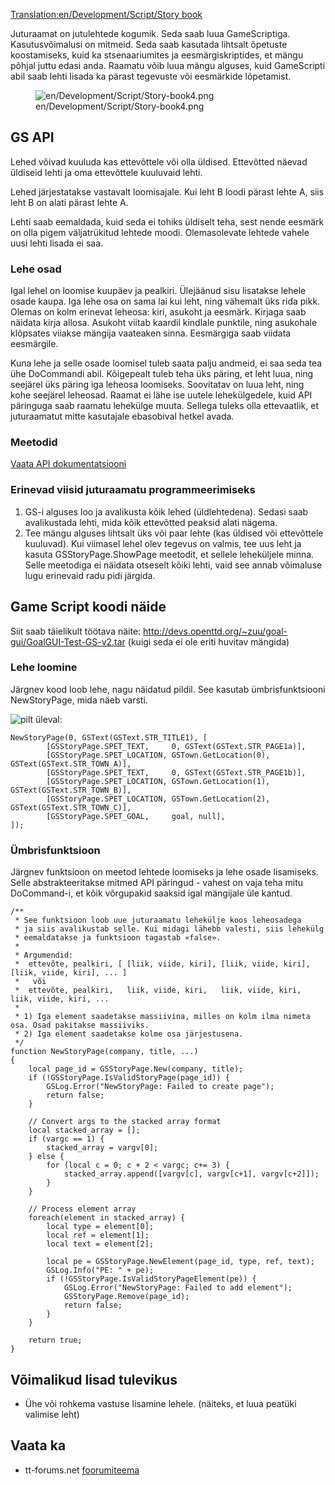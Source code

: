 [[Translation:en/Development/Script/Story book]]
{{et/Võimalus|1.4}}

Juturaamat on jutulehtede kogumik. Seda saab luua GameScriptiga. Kasutusvõimalusi on mitmeid. Seda saab kasutada lihtsalt õpetuste koostamiseks, kuid ka stsenaariumites ja eesmärgiskriptides, et mängu põhjal juttu edasi anda. Raamatu võib luua mängu alguses, kuid GameScripti abil saab lehti lisada ka pärast tegevuste või eesmärkide lõpetamist.

[[File:en/Development/Script/Story-book4.png]]

== GS API ==
Lehed võivad kuuluda kas ettevõttele või olla üldised. Ettevõtted näevad üldiseid lehti ja oma ettevõttele kuuluvaid lehti.

Lehed järjestatakse vastavalt loomisajale. Kui leht B loodi pärast lehte A, siis leht B on alati pärast lehte A.

Lehti saab eemaldada, kuid seda ei tohiks üldiselt teha, sest nende eesmärk on olla pigem väljatrükitud lehtede moodi. Olemasolevate lehtede vahele uusi lehti lisada ei saa.

=== Lehe osad ===
Igal lehel on loomise kuupäev ja pealkiri. Ülejäänud sisu lisatakse lehele osade kaupa. Iga lehe osa on sama lai kui leht, ning vähemalt üks rida pikk. Olemas on kolm erinevat leheosa: kiri, asukoht ja eesmärk. Kirjaga saab näidata kirja allosa. Asukoht viitab kaardil kindlale punktile, ning asukohale klõpsates viiakse mängija vaateaken sinna. Eesmärgiga saab viidata eesmärgile.

Kuna lehe ja selle osade loomisel tuleb saata palju andmeid, ei saa seda tea ühe DoCommandi abil. Kõigepealt tuleb teha üks päring, et leht luua, ning seejärel üks päring iga leheosa loomiseks. Soovitatav on luua leht, ning kohe seejärel leheosad. Raamat ei lähe ise uutele lehekülgedele, kuid API päringuga saab raamatu lehekülge muuta. Sellega tuleks olla ettevaatlik, et juturaamatut mitte kasutajale ebasobival hetkel avada.

=== Meetodid ===
[http://nogo.openttd.org/api/trunk/classGSStoryPage.html Vaata API dokumentatsiooni]

=== Erinevad viisid juturaamatu programmeerimiseks ===
# GS-i alguses loo ja avalikusta kõik lehed (üldlehtedena). Sedasi saab avalikustada lehti, mida kõik ettevõtted peaksid alati nägema.
# Tee mängu alguses lihtsalt üks või paar lehte (kas üldised või ettevõttele kuuluvad). Kui viimasel lehel olev tegevus on valmis, tee uus leht ja kasuta GSStoryPage.ShowPage meetodit, et sellele leheküljele minna. Selle meetodiga ei näidata otseselt kõiki lehti, vaid see annab võimaluse lugu erinevaid radu pidi järgida.

== Game Script koodi näide ==
Siit saab täielikult töötava näite: http://devs.openttd.org/~zuu/goal-gui/GoalGUI-Test-GS-v2.tar (kuigi seda ei ole eriti huvitav mängida)

=== Lehe loomine ===
Järgnev kood loob lehe, nagu näidatud pildil. See kasutab ümbrisfunktsiooni NewStoryPage, mida näeb varsti.

[[File:en/Development/Script/Story-book4.png|pilt üleval]]:

<pre>NewStoryPage(0, GSText(GSText.STR_TITLE1), [
		[GSStoryPage.SPET_TEXT,     0, GSText(GSText.STR_PAGE1a)],
		[GSStoryPage.SPET_LOCATION, GSTown.GetLocation(0), GSText(GSText.STR_TOWN_A)],
		[GSStoryPage.SPET_TEXT,     0, GSText(GSText.STR_PAGE1b)],
		[GSStoryPage.SPET_LOCATION, GSTown.GetLocation(1), GSText(GSText.STR_TOWN_B)],
		[GSStoryPage.SPET_LOCATION, GSTown.GetLocation(2), GSText(GSText.STR_TOWN_C)],
		[GSStoryPage.SPET_GOAL,     goal, null],
]);
</pre>

=== Ümbrisfunktsioon ===
Järgnev funktsioon on meetod lehtede loomiseks ja lehe osade lisamiseks. Selle abstrakteeritakse mitmed API päringud - vahest on vaja teha mitu DoCommand-i, et kõik võrgupakid saaksid igal mängijale üle kantud.
<pre>/**
 * See funktsioon loob uue juturaamatu lehekülje koos leheosadega
 * ja siis avalikustab selle. Kui midagi lähebb valesti, siis lehekülg
 * eemaldatakse ja funktsioon tagastab «false».
 *
 * Argumendid: 
 *  ettevõte, pealkiri, [ [liik, viide, kiri], [liik, viide, kiri], [liik, viide, kiri], ... ]
 *   või
 *  ettevõte, pealkiri,   liik, viide, kiri,   liik, viide, kiri,   liik, viide, kiri, ...
 *
 * 1) Iga element saadetakse massiivina, milles on kolm ilma nimeta osa. Osad pakitakse massiiviks.
 * 2) Iga element saadetakse kolme osa järjestusena.
 */
function NewStoryPage(company, title, ...)
{
	local page_id = GSStoryPage.New(company, title);
	if (!GSStoryPage.IsValidStoryPage(page_id)) {
		GSLog.Error("NewStoryPage: Failed to create page");
		return false;
	}

	// Convert args to the stacked array format
	local stacked_array = [];
	if (vargc == 1) {
		stacked_array = vargv[0];
	} else {
		for (local c = 0; c + 2 < vargc; c+= 3) {
			stacked_array.append([vargv[c], vargv[c+1], vargv[c+2]]);
		}
	}

	// Process element array
	foreach(element in stacked_array) {
		local type = element[0];
		local ref = element[1];
		local text = element[2];

		local pe = GSStoryPage.NewElement(page_id, type, ref, text);
		GSLog.Info("PE: " + pe);
		if (!GSStoryPage.IsValidStoryPageElement(pe)) {
			GSLog.Error("NewStoryPage: Failed to add element");
			GSStoryPage.Remove(page_id);
			return false;
		}
	}

	return true;
}</pre>

== Võimalikud lisad tulevikus ==
* Ühe või rohkema vastuse lisamine lehele. (näiteks, et luua peatüki valimise leht)

== Vaata ka ==
* tt-forums.net [http://www.tt-forums.net/viewtopic.php?f=65&t=66697 foorumiteema]